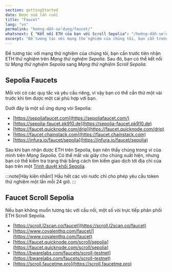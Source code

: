 ```yaml
---
section: gettingStarted
date: Được sửa lần cuối
title: "Faucet"
lang: "vn"
permalink: "hướng-dẫn-sử-dụng/faucet/"
whatsnext: { "Kết nối ETH của bạn với Scroll Sepolia": "/hướng-dẫn-sử-dụng/kết-nối" }
excerpt: "Để tương tác với mạng thử nghiệm của chúng tôi, bạn cần trước tiên nhận ETH thử nghiệm trên _Mạng thử nghiệm Sepolia_. Sau đó, bạn có thể kết nối từ _Mạng thử nghiệm Sepolia_ sang _Mạng thử nghiệm Scroll Sepolia_."
---
```


Để tương tác với mạng thử nghiệm của chúng tôi, bạn cần trước tiên nhận ETH thử nghiệm trên _Mạng thử nghiệm Sepolia_. Sau đó, bạn có thể kết nối từ _Mạng thử nghiệm Sepolia_ sang _Mạng thử nghiệm Scroll Sepolia_.

## Sepolia Faucets

Mỗi vòi có các quy tắc và yêu cầu riêng, vì vậy bạn có thể cần thử một vài trước khi tìm được một cái phù hợp với bạn.

Dưới đây là một số ứng dụng vòi Sepolia:

- [https://sepoliafaucet.com](https://sepoliafaucet.com/)
- [https://sepolia-faucet.pk910.de](https://sepolia-faucet.pk910.de)
- [https://faucet.quicknode.com/drip](https://faucet.quicknode.com/drip)
- [https://faucet.chainstack.com](https://faucet.chainstack.com)
- [https://infura.io/faucet/sepolia](https://infura.io/faucet/sepolia)

Sau khi bạn nhận được ETH trên Sepolia, bạn nên thấy chúng trong ví của mình trên _Mạng Sepolia_. Có thể mất vài giây cho chúng xuất hiện, nhưng bạn có thể kiểm tra trạng thái bằng cách tìm kiếm giao dịch tới địa chỉ của bạn trên một [Trình duyệt khối Sepolia](https://sepolia.etherscan.io/).

:::note[Hãy kiên nhẫn!]
Hầu hết các vòi nước chỉ cho phép yêu cầu token thử nghiệm một lần mỗi 24 giờ.
:::

## Faucet Scroll Sepolia

Nếu bạn không muốn tương tác với cầu nối, một số vòi trực tiếp phân phối ETH Scroll Sepolia.

- [https://scroll.l2scan.co/faucet](https://scroll.l2scan.co/faucet)
- [https://www.covalenthq.com/faucet/](https://www.covalenthq.com/faucet)
- [https://faucet.quicknode.com/scroll/sepolia](https://faucet.quicknode.com/scroll/sepolia)
- [https://bwarelabs.com/faucets/scroll-testnet](https://bwarelabs.com/faucets/scroll-testnet)
- [https://scroll.faucetme.pro](https://scroll.faucetme.pro)
